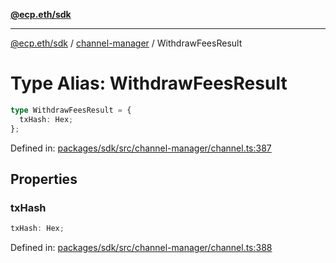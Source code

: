 [**@ecp.eth/sdk**](../../index.mdx)

***

[@ecp.eth/sdk](/sdk-reference/index.mdx) / [channel-manager](/sdk-reference/channel-manager/index.mdx) / WithdrawFeesResult

# Type Alias: WithdrawFeesResult

```ts
type WithdrawFeesResult = {
  txHash: Hex;
};
```

Defined in: [packages/sdk/src/channel-manager/channel.ts:387](https://github.com/ecp-eth/comments-monorepo/blob/main/packages/sdk/src/channel-manager/channel.ts#L387)

## Properties

### txHash

```ts
txHash: Hex;
```

Defined in: [packages/sdk/src/channel-manager/channel.ts:388](https://github.com/ecp-eth/comments-monorepo/blob/main/packages/sdk/src/channel-manager/channel.ts#L388)
